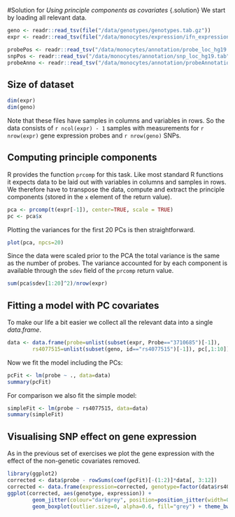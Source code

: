 #Solution for *Using principle components as covariates* {.solution}
We start by loading all relevant data.

```r
geno <- readr::read_tsv(file("/data/genotypes/genotypes.tab.gz"))
expr <- readr::read_tsv(file("/data/monocytes/expression/ifn_expression.tab.gz"))

probePos <- readr::read_tsv("/data/monocytes/annotation/probe_loc_hg19.tab")
snpPos <- readr::read_tsv("/data/monocytes/annotation/snp_loc_hg19.tab")
probeAnno <- readr::read_tsv("/data/monocytes/annotation/probeAnnotations.tab")
```

## Size of dataset

```r
dim(expr)
dim(geno)
```

Note that these files have samples in columns and variables in rows. 
So the data consists of `r ncol(expr) - 1` samples with measurements for `r nrow(expr)` 
gene expression probes and `r nrow(geno)` SNPs.
  
## Computing principle components
R provides the function `prcomp` for this task. Like most standard R functions
it expects data to be laid out with variables in columns and samples in rows.
We therefore have to transpose the data, compute and extract the principle
components (stored in the `x` element of the return value).

```r
pca <- prcomp(t(expr[-1]), center=TRUE, scale = TRUE)
pc <- pca$x
```
Plotting the variances for the first 20 PCs is then straightforward.

```r
plot(pca, npcs=20)
```

Since the data were scaled prior to the PCA the total variance is the same as
the number of probes. The variance accounted for by each component is available
through the `sdev` field of the `prcomp` return value.

```r
sum(pca$sdev[1:20]^2)/nrow(expr)
```

## Fitting a model with PC covariates
To make our life a bit easier we collect all the relevant data into a single *data.frame*.

```r
data <- data.frame(probe=unlist(subset(expr, Probe=="3710685")[-1]), 
		rs4077515=unlist(subset(geno, id=="rs4077515")[-1]), pc[,1:10])
```

Now we fit the model including the PCs:

```r
pcFit <- lm(probe ~ ., data=data)
summary(pcFit)
```

For comparison we also fit the simple model:

```r
simpleFit <- lm(probe ~ rs4077515, data=data)
summary(simpleFit)
```

## Visualising SNP effect on gene expression
As in the previous set of exercises we plot the gene expression with the
effect of the non-genetic covariates removed.

```r
library(ggplot2)
corrected <- data$probe - rowSums(coef(pcFit)[-(1:2)]*data[, 3:12])
corrected <- data.frame(expression=corrected, genotype=factor(data$rs4077515))
ggplot(corrected, aes(genotype, expression)) +
		geom_jitter(colour="darkgrey", position=position_jitter(width=0.25)) +
		geom_boxplot(outlier.size=0, alpha=0.6, fill="grey") + theme_bw()
```